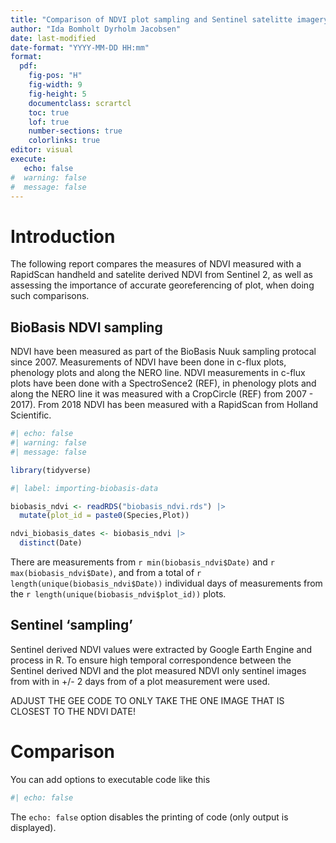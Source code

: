 ```yaml
---
title: "Comparison of NDVI plot sampling and Sentinel satelitte imagery"
author: "Ida Bomholt Dyrholm Jacobsen"
date: last-modified
date-format: "YYYY-MM-DD HH:mm"
format:
  pdf:
    fig-pos: "H"
    fig-width: 9
    fig-height: 5
    documentclass: scrartcl
    toc: true
    lof: true
    number-sections: true
    colorlinks: true
editor: visual
execute: 
   echo: false
#  warning: false
#  message: false
---
```


# Introduction

The following report compares the measures of NDVI measured with a RapidScan handheld and satelite derived NDVI from Sentinel 2, as well as assessing the importance of accurate georeferencing of plot, when doing such comparisons. 

## BioBasis NDVI sampling

NDVI have been measured as part of the BioBasis Nuuk sampling protocal since 2007. Measurements of NDVI have been done in c-flux plots, phenology plots and along the NERO line. NDVI measurements in c-flux plots have been done with a SpectroSence2 (REF), in phenology plots and along the NERO line it was measured with a CropCircle (REF) from 2007 - 2017). From 2018 NDVI has been measured with a RapidScan from Holland Scientific.

```r
#| echo: false
#| warning: false
#| message: false

library(tidyverse)
```

```r
#| label: importing-biobasis-data

biobasis_ndvi <- readRDS("biobasis_ndvi.rds") |> 
  mutate(plot_id = paste0(Species,Plot))

ndvi_biobasis_dates <- biobasis_ndvi |> 
  distinct(Date)
```

There are measurements from `r min(biobasis_ndvi$Date)` and `r max(biobasis_ndvi$Date)`, and from a total of `r length(unique(biobasis_ndvi$Date))` individual days of measurements from the `r length(unique(biobasis_ndvi$plot_id))` plots.

## Sentinel 'sampling'

Sentinel derived NDVI values were extracted by Google Earth Engine and process in R. To ensure high temporal correspondence between the Sentinel derived NDVI and the plot measured NDVI only sentinel images from with in +/- 2 days from of a plot measurement were used.

ADJUST THE GEE CODE TO ONLY TAKE THE ONE IMAGE THAT IS CLOSEST TO THE NDVI DATE!

# Comparison

You can add options to executable code like this

```r
#| echo: false

```

The `echo: false` option disables the printing of code (only output is displayed).
